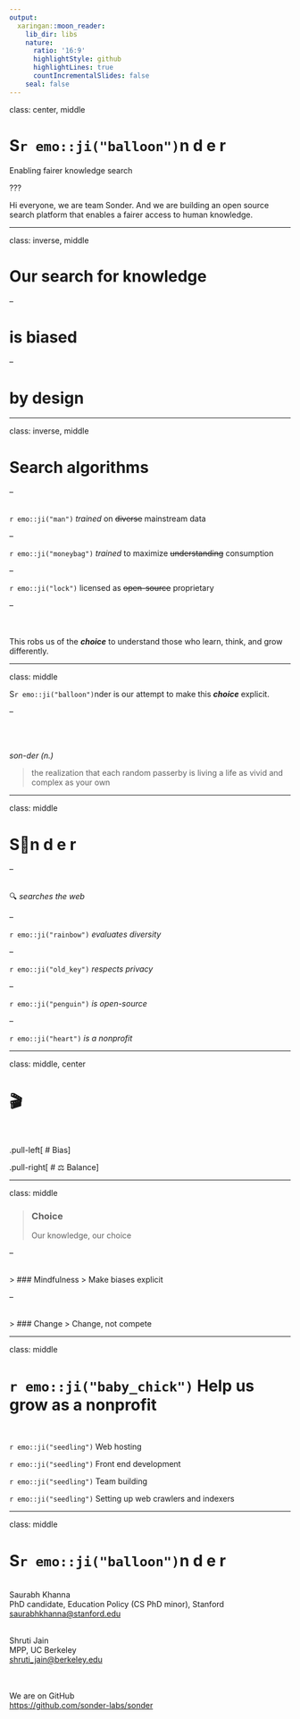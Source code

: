 ```yaml
---
output:
  xaringan::moon_reader:
    lib_dir: libs
    nature:
      ratio: '16:9'
      highlightStyle: github
      highlightLines: true
      countIncrementalSlides: false
    seal: false
---
```


class: center, middle

# S`r emo::ji("balloon")`n d e r

Enabling fairer knowledge search

???

Hi everyone, we are team Sonder. And we are building an open source search platform that enables a fairer access to human knowledge.

---

class: inverse, middle

# Our search for knowledge 

--

# is biased

--

# by design

---

class: inverse, middle

# Search algorithms

--

<br/>
`r emo::ji("man")` _trained_ on ~~diverse~~ mainstream data

--

`r emo::ji("moneybag")` _trained_ to maximize ~~understanding~~ consumption

--

`r emo::ji("lock")` licensed as ~~open-source~~ proprietary

--

<br/><br/>
This robs us of the _**choice**_ to understand those who learn, think, and grow differently. 


---

class: middle

S`r emo::ji("balloon")`nder is our attempt to make this _**choice**_ explicit.

--

<br/><br/>


*son-der (n.)*

> the realization that each random passerby is living a life as vivid and complex as your own

---

class: middle

# S🎈n d e r

--

<br/>
🔍 _searches the web_

--

`r emo::ji("rainbow")` _evaluates diversity_

--

`r emo::ji("old_key")` _respects privacy_ 

--

`r emo::ji("penguin")` _is open-source_

--

`r emo::ji("heart")` _is a nonprofit_

---


class: middle, center

# 🎬

<br/>

.pull-left[
# Bias
]

.pull-right[
# ⚖️ Balance
]

---

class: middle

> ### Choice
> Our knowledge, our choice

--

<br/>
> ### Mindfulness
> Make biases explicit

--

<br/>
> ### Change
> Change, not compete

---

class: middle

# `r emo::ji("baby_chick")` Help us grow as a nonprofit

<br/>

`r emo::ji("seedling")` Web hosting

`r emo::ji("seedling")` Front end development

`r emo::ji("seedling")` Team building

`r emo::ji("seedling")` Setting up web crawlers and indexers


---

class: middle

# S`r emo::ji("balloon")`n d e r

<br/>
Saurabh Khanna<br/>
PhD candidate, Education Policy (CS PhD minor), Stanford<br/>
<saurabhkhanna@stanford.edu>

<br/>
Shruti Jain<br/>
MPP, UC Berkeley<br/>
<shruti_jain@berkeley.edu>

<br/><br/>
We are on GitHub<br/>
<https://github.com/sonder-labs/sonder>

